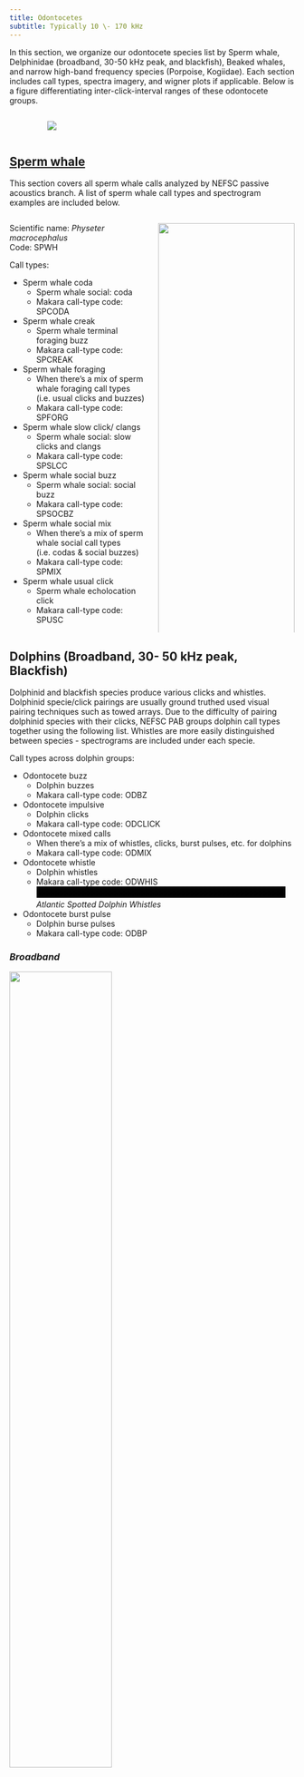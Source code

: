 ```yaml
---
title: Odontocetes
subtitle: Typically 10 \- 170 kHz
---
```

In this section, we organize our odontocete species list by Sperm whale, Delphinidae (broadband, 30-50 kHz peak, and blackfish), Beaked whales, and narrow high-band frequency species (Porpoise, Kogiidae). Each section includes call types, spectra imagery, and wigner plots if applicable. Below is a figure differentiating inter-click-interval ranges of these odontocete groups.

:::::::::::::: {.columns}
::: {.column width="10%"}
::: 
::: {.column width="80%"}
![](/figs/Spec_images/Odont/Odont_diagrams/click-spectra.png)
::: 
::: {.column width="10%"}
:::
::::::::::::::

## [**Sperm whale**](https://docs.google.com/document/d/1DdyWi3NgWWHh6Vk0WlXw8gRsbE4R3TC38Dg7-zK-Zns/edit?usp=drive_link)

This section covers all sperm whale calls analyzed by NEFSC passive acoustics branch. A list of sperm whale call types and spectrogram examples are included below.

:::::::::::::: {.columns}
::: {.column width="50%"}

Scientific name: *Physeter macrocephalus*  
Code: SPWH 

Call types:

* Sperm whale coda  
  * Sperm whale social: coda  
  * Makara call-type code: SPCODA  
* Sperm whale creak  
  * Sperm whale terminal foraging buzz  
  * Makara call-type code: SPCREAK  
* Sperm whale foraging  
  * When there’s a mix of sperm whale foraging call types (i.e. usual clicks and buzzes)  
  * Makara call-type code: SPFORG  
* Sperm whale slow click/ clangs  
  * Sperm whale social: slow clicks and clangs  
  * Makara call-type code: SPSLCC  
* Sperm whale social buzz  
  * Sperm whale social: social buzz  
  * Makara call-type code: SPSOCBZ  
* Sperm whale social mix  
  * When there’s a mix of sperm whale social call types (i.e. codas & social buzzes)  
  * Makara call-type code: SPMIX  
* Sperm whale usual click  
  * Sperm whale echolocation click  
  * Makara call-type code: SPUSC
  
::: 
::: {.column width="50%"}
![](/figs/infographics/odont_noaafisheries/sperm_noaa.png){width=100%}

![Spectrograms showing the Acoustic Events associated with trumpet emissions using Raven 2.0 (FFT and Hanning window size 1024 (**A**) and 512 (**B, C, D**), 50% overlap). **A** Regular, **B, C, D** multi-pattern arrangements (Pace et al. 2021)](/figs/Spec_images/Odont/Sperm_whale_spec.png){width=75%}

:::
::::::::::::::



## **Dolphins (Broadband, 30- 50 kHz peak, Blackfish)**

Dolphinid and blackfish species produce various clicks and whistles. Dolphinid specie/click pairings are usually ground truthed used visual pairing techniques such as towed arrays. Due to the difficulty of pairing dolphinid species with their clicks, NEFSC PAB groups dolphin call types together using the following list. Whistles are more easily distinguished between species \- spectrograms are included under each specie.  
   
Call types across dolphin groups:

* Odontocete buzz  
  * Dolphin buzzes   
  * Makara call-type code: ODBZ  
* Odontocete impulsive  
  * Dolphin clicks   
  * Makara call-type code: ODCLICK  
* Odontocete mixed calls  
  * When there’s a mix of whistles, clicks, burst pulses, etc. for dolphins  
  * Makara call-type code: ODMIX  
* Odontocete whistle  
  * Dolphin whistles   
  * Makara call-type code: ODWHIS  
<video controls="" name="media" width="440" height="20">
    <source src="https://github.com/NEFSC/NEFSC_PAB_lab_manual/raw/refs/heads/main/figs/Audio/Atl.spot/Stfr_whistles.wav" type="audio/wav">
</video>
*Atlantic Spotted Dolphin Whistles*
* Odontocete burst pulse  
  * Dolphin burse pulses   
  * Makara call-type code: ODBP

### *Broadband*

![](/figs/Spec_images/Odont/spectra/Dolphin.broadband.spectra.jpg){width=60%}

#### [**Bottlenose dolphin**](https://docs.google.com/document/d/18-nsHSjZuczlsPL7T-s71eEX9mWtAgUDdzeuLAs5vjM/edit?usp=drive_link)

Scientific name: *Turiops truncatus*  
Makara species code: BODO

:::::::::::::: {.columns}
::: {.column width="50%"}

![](/figs/Spec_images/Odont/bottlenose_dol_spec.png){width=100%}

:::
::: {.column width="3%"}

:::
::: {.column width="47%"}
![](/figs/infographics/odont_noaafisheries/bottlenose_noaa.png){width=70%}
:::
::::::::::::::

#### [**Short beaked Common dolphin**](https://docs.google.com/document/d/1uY5mGhXhlmHuG7IofNmRibhJXvy2i9aDRLVH-8A9r5s/edit?usp=drive_link)

Scientific name: *Delphinus delphis*  
Makara species code: SADO

:::::::::::::: {.columns}
::: {.column width="50%"}

![](/figs/Spec_images/Odont/short_beaked_common_dol_spec.png){width=100%}

:::
::: {.column width="3%"}

:::
::: {.column width="47%"}

![](/figs/infographics/odont_noaafisheries/short_beaked_noaa.png){width=70%}
:::
::::::::::::::

### *30-50 kHz peak*

![](/figs/Spec_images/Odont/spectra/Dolphin.30-50peak.spectra.jpg){width=60%}

#### [**Rissos dolphin**](https://docs.google.com/document/d/1UpS5NgtaA7IpuwrNWRjkK9mA6nDYDmPvZGp5Yvg_R8Q/edit?usp=drive_link)

Scientific name: *Grampus griseus*  
Makara species code: GRAM  

:::::::::::::: {.columns}
::: {.column width="50%"}

![](/figs/Spec_images/Odont/Rissos_dol_spec.png){width=100%}

:::
::: {.column width="3%"}

:::
::: {.column width="47%"}

![](/figs/infographics/odont_noaafisheries/Rissos_noaa.png){width=70%}

:::
::::::::::::::


#### [**Atlantic spotted dolphin**](https://docs.google.com/document/d/1O8my2EB2bQawEeoMp_hAJD0dbOXeZWSSwj7J2AXV7VU/edit?usp=drive_link)

Scientific name: *Stenella frontalis*  
Makara species code: WSDO 

:::::::::::::: {.columns}
::: {.column width="50%"}

![](/figs/Spec_images/Odont/Atlantic_spotted_dol_spec.png){width=100%}

:::
::: {.column width="3%"}

:::
::: {.column width="47%"}

![](/figs/infographics/odont_noaafisheries/Atlantic_spotted_noaa.png){width=70%}

:::
::::::::::::::


#### [**Striped dolphin**](https://docs.google.com/document/d/1GbQseN1F6x8qVoXJZkQxPDyZnb1C8jerBjiE9Umn-R4/edit?usp=sharing)

Scientific name: *Stenella coeruleoalba*  
Makara species code: STDO  

:::::::::::::: {.columns}
::: {.column width="50%"}

![](/figs/Spec_images/Odont/striped_dol_spec.png){width=100%}

:::
::: {.column width="3%"}

:::
::: {.column width="47%"}

![](/figs/infographics/odont_noaafisheries/Striped_noaa.png){width=70%}

:::
::::::::::::::


#### [**Spinner dolphin**](https://docs.google.com/document/d/1RvUttA4WqTZM3nuMlP_rKHTHrhF6OBzTm82CQa-txPM/edit?usp=drive_link)

Scientific name: *Stenella longirostris*  
Makara species code: SNDO  

:::::::::::::: {.columns}
::: {.column width="50%"}

![](/figs/Spec_images/Odont/Spinner_dol_spec.png){width=100%}

:::
::: {.column width="3%"}

:::
::: {.column width="47%"}

![](/figs/infographics/odont_noaafisheries/Spinner_noaa.png){width=70%}

:::
::::::::::::::


### *Blackfish*
Along with belugas and narwhales, blackfish can biphonate \- produce multiple frequencies at once. This is observed in their pulsed calls, and is used in species identification. A click spectra for NEFSC PAB blackfish species is included below.

:::::::::::::: {.columns}
::: {.column width="60%"}

![](/figs/Spec_images/Odont/spectra/Blackfish.click.spectra.jpg){width=100%}

::::::::::::::
::: {.column width="40%"}
\


![*Spectrographic example of a pilot whale pulsed call. Calls may consist of two components, an upper frequency component (UFC) that is a narrow-band tone, and a lower frequency component (LFC) that is a broadband pulse. The pulse repetition rate (PRR) is reflected by the sideband interval (SBI). Elements are distinguished by abrupt shifts in the PRR (Nemiroff & Whitehead 2009).*](/figs/Spec_images/Odont/Odont_diagrams/Blackfish_biphonate.png){width=100%}

:::
::::::::::::::

#### [**False killer whale**](https://docs.google.com/document/d/1SvsAjWpphojcxKE-nIDTVTrLTaqXXs4nmGHHGs8vPEk/edit?usp=drive_link)

Scientific name: *Pseudorca crassidens*  
Makara species code: FKWH

:::::::::::::: {.columns}
::: {.column width="50%"}

![](/figs/Spec_images/Odont/False_killerwhale_spec.png){width=100%}

:::
::: {.column width="3%"}

:::
::: {.column width="47%"}

![](/figs/infographics/odont_noaafisheries/False_killerwhale_noaa.png){width=70%}

:::
::::::::::::::


#### [**Short finned pilot whale**](https://docs.google.com/document/d/1YZqd9g4_gWXkwyVaLpKDVLpGgDkQGbiOGkfLCzzWY8A/edit?usp=drive_link)

Scientific name: *Globicephala macrorhynchus*  
Makara species code: SFPW

:::::::::::::: {.columns}
::: {.column width="50%"}

![*Globicephala spp.*](/figs/Spec_images/Odont/Short_finned_pilotwhale_spec.png){width=100%}

:::
::: {.column width="3%"}

:::
::: {.column width="47%"}

![](/figs/infographics/odont_noaafisheries/Short_pilotwhale_Dawn.png){width=70%}

:::
::::::::::::::


## [**Beaked Whales**](https://docs.google.com/document/d/1jmSdKaUpwv5Lui58kiEnyna--rEQR0AN_8fVNjgjkT0/edit?usp=sharing)

Beaked whales produce two types of clicks (described below). Included is a spectrogram of a frequency-moduled beaked whale click and spectra plot encompassing all study species in this section (excluding northern bottlenose whale). 

:::::::::::::: {.columns}
::: {.column width="50%"}

Call types across beaked whale groups:

* Beaked whale frequency modulated upsweeps  
  * Beaked whale foraging clicks  
  * Makara call-type code: BWFMUP


* Beaked whale surface click  
  * Beaked whale communication, does not contain frequency-modulation  
  * Makara call-type code: BWCLICK
  
:::
::: {.column width="50%"}

![Beaked whale click spectra plot (*DeAngelis et al. 2018*)](/figs/Spec_images/Odont/spectra/beaked-spectra.PNG){width=100%}

:::
::::::::::::::


#### **Sowerby’s beaked whale**

Scientific name: *Mesoplodon bidens*  
Makara species code: SOBW  

:::::::::::::: {.columns}
::: {.column width="30%"}

![](/figs/Spec_images/Odont/Beaked-whale-wigner/Sowerby.wigner.PNG)

:::
::: {.column width="47%"}

![](/figs/infographics/odont_noaafisheries/Sowerbys_beaked_noaa.jpg){width=70%}

:::
::::::::::::::

#### **Blainville’s beaked whale**

Scientific name: *Mesoplodon densirostris*  
Makara species code: BLBW  

:::::::::::::: {.columns}
::: {.column width="30%"}

![](/figs/Spec_images/Odont/Beaked-whale-wigner/Blainville.wigner.PNG)

:::
::: {.column width="47%"}

![](/figs/infographics/odont_noaafisheries/Blainville_noaa.png){width=70%}

:::
::::::::::::::



#### **Gervais’ beaked whale**

Scientific name: *Mesoplodon europaeus*  
Makara species code: GEBW  

:::::::::::::: {.columns}
::: {.column width="30%"}

![](/figs/Spec_images/Odont/Beaked-whale-wigner/Gervais.wigner.PNG)

:::
::: {.column width="47%"}

![](/figs/infographics/odont_noaafisheries/Gervais_noaa.png){width=70%}

:::
::::::::::::::


#### **True’s beaked whale**

Scientific name: *Mesoplodon mirus*  
Makara species code: TRBW  

:::::::::::::: {.columns}
::: {.column width="30%"}

![](/figs/Spec_images/Odont/Beaked-whale-wigner/Trues.wigner.PNG)

:::
::: {.column width="47%"}

![](/figs/infographics/odont_noaafisheries/Trues_noaa.jpg){width=70%}

:::
::::::::::::::

#### **Cuvier's beaked whale**

Scientific name: *Ziphius cavirostris*  
Makara species code: CUBW  

:::::::::::::: {.columns}
::: {.column width="30%"}

![](/figs/Spec_images/Odont/Beaked-whale-wigner/Curvier.wigner.PNG)

:::
::: {.column width="47%"}

![](/figs/infographics/odont_noaafisheries/Curviers_noaa.png){width=70%}

:::
::::::::::::::


#### **Gulf of Mexico’s Beaked whale (BWG, unknown)**

Scientific name: *Ziphiidae sp.* \
Makara species code: BWG


## [**Narrow high-band frequency**](https://docs.google.com/document/d/124WmWnsxrP85FrrXy_8I6S6AeiMItUEidPjaVZL94h0/edit?usp=sharing)

:::::::::::::: {.columns}
::: {.column width="80%"}

Narrow high-band frequency species include porpoises and Kogiidae species (Pygmy and Dwarf sperm whales). Both groups produce indifferentiable clicks (shown in Wigner plot). Clicks are differentiated by recording location \- nearshore narrow high-band frequency clicks are denoted as porpoise clicks, offshore as Kogiidae clicks (map below). Porpoises also produce buzzes. 

Call types across high-band frequency group:

* Narrow band high frequency click  
  * Narrow band high frequency clicks used by kogia and porpoises   
  * Makara call-type code: NBHF

:::
::: {.column width="20%"}

![*DeAngelis, A. 2023*](/figs/Spec_images/Odont/Odont_diagrams/Porpoise_kogiidae_range.png){width=100%} 

:::
::::::::::::::

#### **Harbor porpoise**

:::::::::::::: {.columns}
::: {.column width="30%"}

Scientific name: *Phocoena phocoena*  
Code: HAPO  

:::
::: {.column width="47%"}

![](/figs/infographics/odont_noaafisheries/Harbor_noaa.png){width=60%}

:::
::::::::::::::
Call types:

* Porpoise buzz  
  * Buzzes used by porpoise species, either social or foraging  
  * Makara call-type code: POBZ

#### **Pygmy sperm whale**

:::::::::::::: {.columns}
::: {.column width="30%"}

Scientific name: *Kogia breviceps*  
Makara species code: PSWH

:::
::: {.column width="47%"}

![](/figs/infographics/odont_noaafisheries/pygmy_sperm_noaa.jpg){width=60%}

:::
::::::::::::::


#### **Dwarf sperm whale**

:::::::::::::: {.columns}
::: {.column width="30%"}

Scientific name: *Kogia sima*  
Makara species code: DSWH

![*Malinka et al. 2021*](/figs/Spec_images/Odont/Odont_diagrams/High-band.frequency.click.png){width=100%}

:::
::: {.column width="47%"}

![](/figs/infographics/odont_noaafisheries/dwarf_sperm_noaa.jpg){width=60%}

:::
::::::::::::::


## Sources

Annamaria Izzi DeAngelis, Joy E. Stanistreet, Simone Baumann-Pickering, Danielle M. Cholewiak; A description of echolocation clicks recorded in the presence of True's beaked whale *(Mesoplodon mirus)*. J. Acoust. Soc. Am. 1 November 2018; 144 (5): 2691–2700. https://doi.org/10.1121/1.5067379

Chloe E. Malinka, Pernille Tønnesen, Charlotte A. Dunn, Diane E. Claridge, Tess Gridley, Simon H. Elwen, Peter Teglberg Madsen; Echolocation click parameters and biosonar behaviour of the dwarf sperm whale *(Kogia sima)*. J Exp Biol 15 March 2021; 224 (6): jeb240689. doi: https://doi.org/10.1242/jeb.240689

Malinka CE, Tønnesen P, Dunn CA, Claridge DE, Gridley T, Elwen SH, Teglberg Madsen P. Echolocation click parameters and biosonar behaviour of the dwarf sperm whale *(Kogia sima)*. J Exp Biol. 2021 Mar 26;224(Pt 6):jeb240689. doi: 10.1242/jeb.240689

Nemiroff L, Whitehead H. Structural characteristics of pulsed calls of long-finned pilot whales *Globicephala melas*. Bioacoustics. 2009;19:67–92. doi: 10.1080/09524622.2009.9753615. 

Pace, D.S., Lanfredi, C., Airoldi, S. et al. Trumpet sounds emitted by male sperm whales in the Mediterranean Sea. Sci Rep 11, 5867 (2021). https://doi.org/10.1038/s41598-021-84126-8
